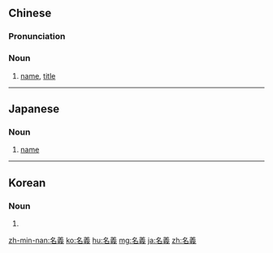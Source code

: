 {{also|名义}}
==Chinese==
{{zh-forms|s=名义}}

===Pronunciation===
{{zh-pron
|m=míngyì
|c=ming4 ji6
|h=pfs=miàng-ngi
|mn=bêng-gī/miâ-gī
|cat=n
}}

===Noun===
{{zh-noun}}

# [[name]], [[title]]

----

==Japanese==
{{ja-kanjitab|めい|ぎ|yomi=o}}

===Noun===
{{ja-noun|めいぎ}}

# [[name]]

----

==Korean==
{{ko-hanjatab}}

===Noun===
{{ko-noun|hj|hangeul=명의}}

# {{hanja form of|명의|[[name]]}}

[[zh-min-nan:名義]]
[[ko:名義]]
[[hu:名義]]
[[mg:名義]]
[[ja:名義]]
[[zh:名義]]